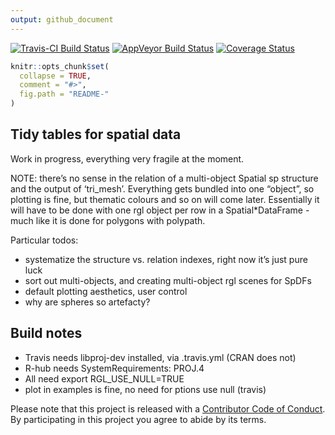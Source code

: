 ```yaml
---
output: github_document
---
```



[![Travis-CI Build Status](https://travis-ci.org/r-gris/rangl.svg?branch=master)](https://travis-ci.org/r-gris/rangl) [![AppVeyor Build Status](https://ci.appveyor.com/api/projects/status/github/r-gris/rangl?branch=master&svg=true)](https://ci.appveyor.com/project/r-gris/rangl) [![Coverage Status](https://img.shields.io/codecov/c/github/r-gris/rangl/master.svg)](https://codecov.io/github/r-gris/rangl?branch=master)

<!-- README.md is generated from README.Rmd. Please edit that file -->

```r
knitr::opts_chunk$set(
  collapse = TRUE,
  comment = "#>",
  fig.path = "README-"
)
```

## Tidy tables for spatial data

Work in progress, everything very fragile at the moment. 

NOTE: there's no sense in the relation of a multi-object Spatial sp structure and
the output of 'tri_mesh'. Everything gets bundled into one "object", so plotting is fine, but thematic colours and so on will come later. Essentially it will have to be done with one rgl object per row in a Spatial*DataFrame - much like it is done for polygons with polypath. 

Particular todos: 

- systematize the structure vs. relation indexes, right now it's just pure luck
- sort out multi-objects, and creating multi-object rgl scenes for SpDFs
- default plotting aesthetics, user control
- why are spheres so artefacty?


## Build notes

* Travis needs libproj-dev installed, via .travis.yml (CRAN does not)
* R-hub needs SystemRequirements: PROJ.4
* All need export RGL_USE_NULL=TRUE
* plot in examples is fine, no need for ptions use null (travis)

Please note that this project is released with a [Contributor Code of Conduct](CONDUCT.md). By participating in this project you agree to abide by its terms.


